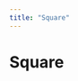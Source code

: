 ```yaml
---
title: "Square"
---
```

<!-- WARNING: This file is auto-generated by generate_tool_docs.py. Do not edit manually. -->


# Square
